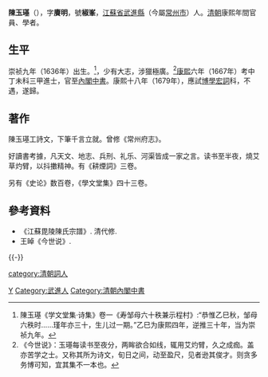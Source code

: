 {{明清人物信息框
| 姓名 = 陳玉璂
| 原名 = 
| 圖片名稱= Chen Yuqi.jpg
| 圖片大小 = 180px
| 圖片說明 = 《江蘇毘陵陳氏宗譜》載《椒峯公遺像》
| 最高職務 = 內閣中書
| 屆數 = 
| 國家 = 大清
| 前任 = 
| 繼任 = 
| 爵位 =
| 籍貫 = [[江蘇省|江蘇省]][[武進縣|武進縣]]
| 族裔 = 漢族
| 字號 = 字賡明，號椒峯
| 諡號 = 
| 出生日期 = 明崇祯九年（1636年）
| 出生地點 = [[南直隸|南直隸]][[武進縣|武進縣]]
| 逝世日期 = 清康熙年间
| 逝世地點 = [[江蘇省|江蘇省]][[武進縣|武進縣]]
| 墓葬 =
| 配偶 =
| 親屬 =
| 出身 = 
*康熙六年丁未科同進士出身
| 經歷 = 
| 著作 =
*《史论》
*《學文堂集》
*《耕煙詞》
*《常州府志》（修）
}}

'''陳玉璂'''（{{bd|1636年||？||Chen}}），字'''賡明'''，號'''椒峯'''，[[江蘇省|江蘇省]][[武進縣|武進縣]]（今屬[[常州市|常州市]]）人。[[清朝|清朝]]康熙年間官員、學者。

==生平==
崇祯九年（1636年）出生。<ref>陳玉璂《学文堂集·诗集》卷一《寿邹母六十秩兼示程村》:“恭惟乙巳秋，邹母六秩时……瑾年亦三十，生儿过一期。”乙巳为康熙四年，逆推三十年，当为崇祯九年。</ref>，少有大志，涉獵極廣。<ref>《今世说》：玉璂每读书至夜分，两眸欲合如线，辄用艾灼臂，久之成痂。盖亦苦学之士。又称其所为诗文，旬日之间，动至盈尺，见者逊其俊才。则贪多务博可知，宜其集不一本也。</ref>[[康熙|康熙]]六年（1667年）考中丁未科三甲進士，官至[[內閣中書|內閣中書]]。康熙十八年（1679年），應試[[博學宏詞|博學宏詞]]科，不遇，遂歸。

==著作==
陳玉璂工詩文，下筆千言立就。曾修《常州府志》。

好讀書考據，凡天文、地志、兵刑、礼乐、河渠皆成一家之言。读书至半夜，燒艾草灼臂，以抖擻精神。有《耕煙詞》三卷。

另有《史论》数百卷，《學文堂集》四十三卷。

==參考資料==
{{reflist}}
*《江蘇毘陵陳氏宗譜》. 清代修.
*王晫《今世说》.

{{-}}
{{清代毗陵詩派}}
{{康熙六年丁未科殿試金榜}}

{{Authority control}}

{{DEFAULTSORT:Chen陳}}
[[Category:陈姓|Y]]
[[Category:武進人|Category:武進人]]
[[Category:清朝內閣中書|Category:清朝內閣中書]]
[[category:清朝詞人|category:清朝詞人]]